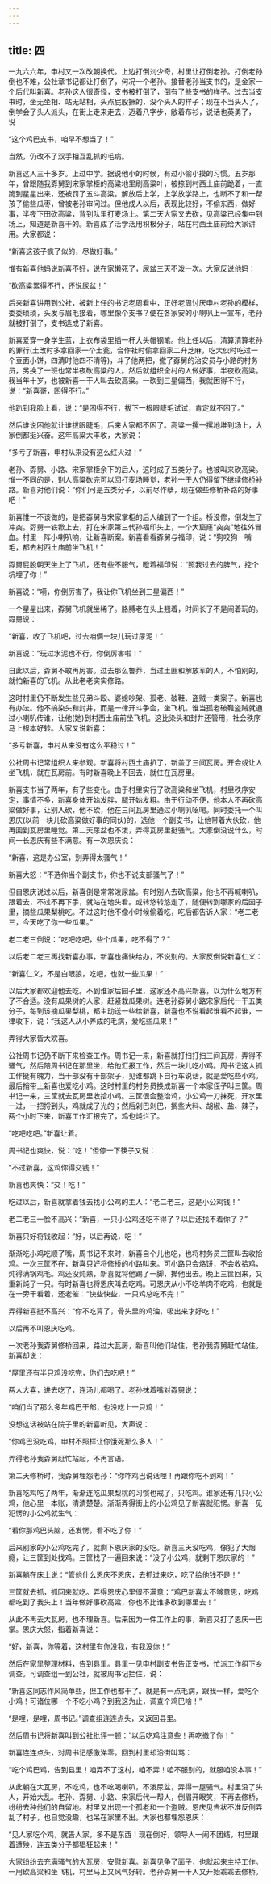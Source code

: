 ```yaml
---
---
---
```

title: 四
---




一九六六年，申村又一次改朝换代。上边打倒刘少奇，村里让打倒老孙。打倒老孙倒也不难，公社章书记都让打倒了，何况一个老孙。接替老孙当支书的，是金家一个后代叫新喜。老孙这人很奇怪，支书被打倒了，倒有了些支书的样子。过去当支书时，坐无坐相、站无站相，头点屁股撅的，没个头人的样子；现在不当头人了，倒学会了头人派头，在街上走来走去，迈着八字步，敞着布衫，说话也英勇了，说：

“这个鸡巴支书，咱早不想当了！”

当然，仍改不了双手相互乱抓的毛病。

新喜这人三十多岁。上过中学。据说他小的时候，有过小偷小摸的习惯。五岁那年，曾跟随我孬舅到宋家掌柜的高粱地里刷高粱叶，被捺到村西土庙前跪着，一直跪到星星出来，还被罚了五斗高粱。解放后上学，上学放学路上，也断不了和一帮孩子偷些瓜枣，曾被老孙审问过。但他成人以后，表现比较好，不偷东西，做好事，半夜下田砍高粱，背到队里打麦场上。第二天大家又去砍，见高粱已经集中到场上，知道是新喜干的。新喜成了活学活用积极分子，站在村西土庙前给大家讲用。大家都说：

“新喜这孩子疯了似的，尽做好事。”

惟有新喜他妈说新喜不好，说在家懒死了，尿盆三天不泼一次。大家反说他妈：

“砍高粱累得不行，还说尿盆！”

后来新喜讲用到公社，被新上任的书记老周看中，正好老周讨厌申村老孙的模样，委委琐琐，头发与眉毛接着，哪里像个支书？便在各家安的小喇叭上一宣布，老孙就被打倒了，支书选成了新喜。

新喜爱穿一身学生蓝，上衣布袋里插一杆大头帽钢笔。他上任以后，清算清算老孙的罪行(土改时多拿回家一个土瓮，合作社时偷拿回家二升芝麻，吃大伙时吃过一个豆面小饼，四清时他四不清等)，斗了他两把，撤了孬舅的治安员与小路的村务员，另换了一班也常半夜砍高粱的人。然后就组织全村的人做好事，半夜砍高粱。我当年十岁，也被新喜一干人叫去砍高粱。一砍到三星偏西，我就困得不行，说：“新喜哥，困得不行。”

他趴到我脸上看，说：“是困得不行，拔下一根眼睫毛试试，肯定就不困了。”

然后谁说困他就让谁拔眼睫毛，后来大家都不困了。高粱一摞一摞地堆到场上，大家倒都挺兴奋。这年高粱大丰收，大家说：

“多亏了新喜，申村从来没有这么红火过！”

老孙、孬舅、小路、宋家掌柜余下的后人，这时成了五类分子。也被叫来砍高粱。惟一不同的是，别人高粱砍完可以回打麦场睡觉，老孙一干人仍得留下继续修桥补路。新喜对他们说：“你们可是五类分子，以前尽作孽，现在做些修桥补路的好事吧！”

新喜惟一不该做的，是把孬舅与宋家掌柜的后人编到了一个组。桥没修，倒发生了冲突。孬舅一铁锨上去，打在宋家第三代孙福印头上，一个大窟窿“突突”地往外冒血。村里一阵小喇叭响，让新喜断案。新喜看看孬舅与福印，说：“狗咬狗一嘴毛，都去村西土庙前坐飞机！”

孬舅屁股朝天坐上了飞机，还有些不服气，瞪着福印说：“照我过去的脾气，挖个坑埋了你！”

新喜说：“嗬，你倒厉害了，我让你飞机坐到三星偏西！”

一个星星出来，孬舅飞机就坐稀了。胳膊老在头上翘着，时间长了不是闹着玩的。孬舅说：

“新喜，收了飞机吧，过去咱俩一块儿玩过尿泥！”

新喜说：“玩过水泥也不行，你倒厉害啦！”

自此以后，孬舅不敢再厉害。过去那么鲁莽，当过土匪和解放军的人，不怕别的，就怕新喜的飞机。从此老老实实修路。

这时村里仍不断发生些兄弟斗殴、婆媳吵架、孤老、破鞋、盗贼一类案子。新喜也有办法。他不搞染头和封井，而是一律开斗争会，坐飞机。谁当孤老破鞋盗贼就通过小喇叭传谁，让他(她)到村西土庙前坐飞机。这比染头和封井还管用，社会秩序马上根本好转。大家又说新喜：

“多亏新喜，申村从来没有这么平稳过！”

公社周书记常组织人来参观。新喜将村西土庙扒了，新盖了三间瓦房。开会或让人坐飞机，就在瓦房前。有时新喜晚上不回去，就住在瓦房里。

新喜支书当了两年，有了些变化。由于村里实行了砍高粱和坐飞机，村里秩序安定，事情不多，新喜身体开始发胖，腿开始发粗。由于行动不便，他本人不再砍高粱做好事，让别人砍，他不砍，他在三间瓦房里通过小喇叭吆喝。同时委托一个叫恩庆(以前一块儿砍高粱做好事的同伙)的，选他一个副支书，让他带着大伙砍，他再回到瓦房里睡觉。第二天尿盆也不泼，弄得瓦房里挺骚气。大家倒没说什么，时间一长恩庆有些不满意。有一次恩庆说：

“新喜，这是办公室，别弄得太骚气！”

新喜大怒：“不选你当个副支书，你也不说支部骚气了！”

但自恩庆说过以后，新喜倒是常常泼尿盆。有时别人去砍高粱，他也不再喊喇叭，跟着去，不过不再下手，就站在地头看。或转悠转悠走了，随便转到哪家的后园子里，摘些瓜果梨桃吃。不过这时他不像小时候偷着吃，吃后都告诉人家：“老二老三，今天吃了你一些瓜果。”

老二老三倒说：“吃吧吃吧，些个瓜果，吃不得了？”

以后老二老三再找新喜办事，新喜也痛快给办，不说别的。大家反倒说新喜仁义：

“新喜仁义，不是白眼狼，吃吧，也就一些瓜果！”

以后大家都欢迎他去吃。不到谁家后园子里，这家还不高兴新喜，以为什么地方有了不合适。没有瓜果树的人家，赶紧栽瓜果树。连老孙孬舅小路宋家后代一干五类分子，每到该摘瓜果梨桃，都主动送一些给新喜，新喜也不说看起谁看不起谁，一律收下，说：“我这人从小养成的毛病，爱吃些瓜果！”

弄得大家皆大欢喜。

公社周书记仍不断下来检查工作。周书记一来，新喜就打扫打扫三间瓦房，弄得不骚气，然后陪周书记在那里坐，给他汇报工作，然后一块儿吃小鸡。周书记这人抓工作挺有魄力，当干部没有干部架子，见谁都跳下自行车说话，就是爱吃些小鸡。最后捎带上新喜也爱吃小鸡。这时村里的村务员换成新喜一个本家侄子叫三筐。周书记一来，三筐就去瓦房里收拾小鸡。三筐很会整治鸡，小公鸡一刀抹死，开水里一过，一把捋到头，鸡就成了光的；然后剁巴剁巴，搁些大料、胡椒、盐、辣子，两个小时下来，新喜工作汇报完了，鸡也炖烂了。

“吃吧吃吧。”新喜让着。

周书记也爽快，说：“吃！”但停一下筷子又说：

“不过新喜，这鸡你得交钱！”

新喜也爽快：“交！吃！”

吃过以后，新喜就拿着钱去找小公鸡的主人：“老二老三，这是小公鸡钱！”

老二老三一脸不高兴：“新喜，一只小公鸡还吃不得了？以后还找不着你了？”

新喜只好将钱收起：“好，以后再说，吃！”

渐渐吃小鸡吃顺了嘴，周书记不来时，新喜自个儿也吃，也将村务员三筐叫去收拾鸡。一次三筐不在，新喜只好将修桥的小路叫来。可小路只会烙饼，不会收拾鸡，炖得满锅鸡毛。鸡还没炖熟，新喜就将他踢了一脚，撵他出去。晚上三筐回来，又重新炖了一只。有时新喜也将恩庆叫去吃鸡。可恩庆从小不吃羊肉不吃鸡，也就是在一旁干看着，还老催：“快些快些，一只鸡总吃不完！”

弄得新喜挺不高兴：“你不吃算了，骨头里的鸡油，吸出来才好吃！”

以后再不叫恩庆吃鸡。

一次老孙我孬舅修桥回来，路过大瓦房，新喜叫他们站住，老孙我孬舅赶忙站住。新喜却说：

“屋里还有半只鸡没吃完，你们去吃吧！”

两人大喜，进去吃了，连汤儿都喝了。老孙抹着嘴对孬舅说：

“咱们当了那么多年鸡巴干部，也没吃上一只鸡！”

没想这话被站在院子里的新喜听见，大声说：

“你鸡巴没吃鸡，申村不照样让你饿死那么多人！”

弄得老孙我孬舅赶忙站起，不再言语。

第二天修桥时，我孬舅埋怨老孙：“你咋鸡巴说话哩！再跟你吃不到鸡！”

新喜吃鸡吃了两年，渐渐连吃瓜果梨桃的习惯也戒了，只吃鸡。谁家还有几只小公鸡，他心里一本账，清清楚楚。渐渐弄得街上的小公鸡见了新喜就犯愣。新喜一见犯愣的小公鸡就生气：

“看你那鸡巴头脑，还发愣，看不吃了你！”

后来别家的小公鸡吃完了，就剩下恩庆家的没吃。新喜三天没吃鸡，像犯了大烟瘾，让三筐到处找鸡。三筐找了一遍回来说：“没了小公鸡，就剩下恩庆家的！”

新喜躺在床上说：“管他什么恩庆不恩庆，去抓过来吃，吃了给他钱不是！”

三筐就去抓，抓回来就吃。弄得恩庆心里很不满意：“鸡巴新喜太不够意思，吃鸡都吃到了我头上！当年做好事砍高粱，你也不比谁多砍到哪里去！”

从此不再去大瓦房，也不理新喜。后来因为一件工作上的事，新喜又打了恩庆一巴掌。恩庆大怒，指着新喜说：

“好，新喜，你等着，这村里有你没我，有我没你！”

然后在家里整理材料，告到县里。县里一见申村副支书告正支书，忙派工作组下乡调查。可调查组一到公社，就被周书记拦住，说：

“新喜这同志作风简单些，但工作也都干了。就是有一点毛病，跟我一样，爱吃个小鸡！可诸位哪一个不吃小鸡？到我这为止，调查个鸡巴啥！”

“是哩，是哩，周书记。”调查组连连点头，又返回县里。

然后周书记将新喜叫到公社批评一顿：“以后吃鸡注意些！再吃撤了你！”

新喜连连点头，对周书记感激涕零。回到村里却沿街叫骂：

“吃个鸡巴鸡，告到县里！咱弄不了这村，咱不弄！咱不服别的，就服咱没本事！”

从此躺在大瓦房，不吃鸡，也不吆喝喇叭，不泼尿盆，弄得一屋骚气。村里没了头人，开始大乱。老孙、孬舅、小路、宋家后代一帮人，倒眉开眼笑，不再去修桥，纷纷去种他们的自留地。村里又出现一个孤老和一个盗贼。恩庆见告状不准反倒弄乱了村子，也自觉没趣，也呆在家里不出。大家也都埋怨恩庆：

“见人家吃个鸡，就告人家，多不是东西！现在倒好，领导人一闹不团结，村里跟着遭殃，连五类分子都猖狂起来！”

大家纷纷去充满骚气的大瓦房，安慰新喜。新喜见争了面子，也就起来主持工作。一用砍高粱和坐飞机，村里马上又风气好转。老孙孬舅一干人又开始乖乖去修桥。